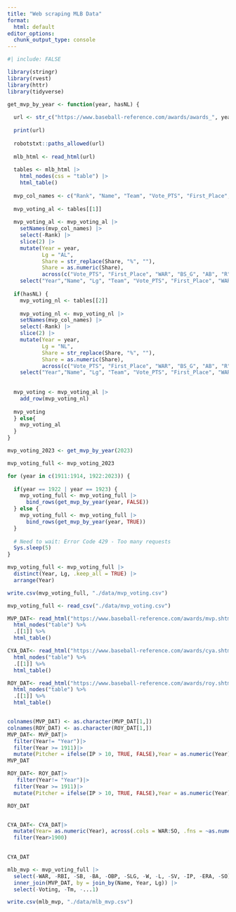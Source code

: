 ```yaml
---
title: "Web scraping MLB Data"
format:
  html: default
editor_options: 
  chunk_output_type: console
---
```

```r
#| include: FALSE

library(stringr)
library(rvest)
library(httr)
library(tidyverse)
```

```r
get_mvp_by_year <- function(year, hasNL) {
  
  url <- str_c("https://www.baseball-reference.com/awards/awards_", year, ".shtml")
  
  print(url)
  
  robotstxt::paths_allowed(url)
  
  mlb_html <- read_html(url)
  
  tables <- mlb_html |>
    html_nodes(css = "table") |>
    html_table()
  
  mvp_col_names <- c("Rank", "Name", "Team", "Vote_PTS", "First_Place", "Share", "WAR", "BS_G", "AB", "R", "BS_H", "BS_HR", "RBI", "SB", "BS_BB", "BA", "OBP", "SLG", "OPS", "W", "L", "ERA", "WHIP", "PS_G", "GS", "SV", "IP", "PS_H", "PS_HR", "PS_BB","SO")
  
  mvp_voting_al <- tables[[1]]
  
  mvp_voting_al <- mvp_voting_al |>
    setNames(mvp_col_names) |>
    select(-Rank) |>
    slice(2) |>
    mutate(Year = year,
           Lg = "AL",
           Share = str_replace(Share, "%", ""),
           Share = as.numeric(Share),
           across(c("Vote_PTS", "First_Place", "WAR", "BS_G", "AB", "R", "BS_H", "BS_HR", "RBI", "SB", "BS_BB", "BA", "OBP", "SLG", "OPS", "W", "L", "ERA", "WHIP", "PS_G", "GS", "SV", "IP", "PS_H", "PS_HR", "PS_BB", "SO"), ~as.numeric(.))) |>
    select("Year","Name", "Lg", "Team", "Vote_PTS", "First_Place", "WAR", "BS_G", "AB", "R", "BS_H", "BS_HR", "RBI", "SB", "BS_BB", "BA", "OBP", "SLG", "OPS", "W", "L", "ERA", "WHIP", "PS_G", "GS", "SV", "IP", "PS_H", "PS_HR", "PS_BB", "SO")
  
  if(hasNL) {
    mvp_voting_nl <- tables[[2]]
    
    mvp_voting_nl <- mvp_voting_nl |>
    setNames(mvp_col_names) |>
    select(-Rank) |>
    slice(2) |>
    mutate(Year = year,
           Lg = "NL",
           Share = str_replace(Share, "%", ""),
           Share = as.numeric(Share),
           across(c("Vote_PTS", "First_Place", "WAR", "BS_G", "AB", "R", "BS_H", "BS_HR", "RBI", "SB", "BS_BB", "BA", "OBP", "SLG", "OPS", "W", "L", "ERA", "WHIP", "PS_G", "GS", "SV", "IP", "PS_H", "PS_HR", "PS_BB", "SO"), ~as.numeric(.))) |>
    select("Year","Name", "Lg", "Team", "Vote_PTS", "First_Place", "WAR", "BS_G", "AB", "R", "BS_H", "BS_HR", "RBI", "SB", "BS_BB", "BA", "OBP", "SLG", "OPS", "W", "L", "ERA", "WHIP", "PS_G", "GS", "SV", "IP", "PS_H", "PS_HR", "PS_BB", "SO")
  
  
  mvp_voting <- mvp_voting_al |>
    add_row(mvp_voting_nl)
  
  mvp_voting
  } else{
    mvp_voting_al
  }
}
```

```r
mvp_voting_2023 <- get_mvp_by_year(2023)

mvp_voting_full <- mvp_voting_2023

for (year in c(1911:1914, 1922:2023)) {
  
  if(year == 1922 | year == 1923) {
    mvp_voting_full <- mvp_voting_full |>
      bind_rows(get_mvp_by_year(year, FALSE))
  } else {
    mvp_voting_full <- mvp_voting_full |>
      bind_rows(get_mvp_by_year(year, TRUE))
  }
  
  # Need to wait: Error Code 429 - Too many requests
  Sys.sleep(5)
}

mvp_voting_full <- mvp_voting_full |>
  distinct(Year, Lg, .keep_all = TRUE) |>
  arrange(Year)

write.csv(mvp_voting_full, "./data/mvp_voting.csv")
```


```r
mvp_voting_full <- read_csv("./data/mvp_voting.csv")
```



```r
MVP_DAT<- read_html("https://www.baseball-reference.com/awards/mvp.shtml") |>
  html_nodes("table") %>%
  .[[1]] %>%  
  html_table()

CYA_DAT<- read_html("https://www.baseball-reference.com/awards/cya.shtml") |>
  html_nodes("table") %>%
  .[[1]] %>%  
  html_table()

ROY_DAT<- read_html("https://www.baseball-reference.com/awards/roy.shtml") |>
  html_nodes("table") %>%
  .[[1]] %>%  
  html_table()


colnames(MVP_DAT) <- as.character(MVP_DAT[1,])
colnames(ROY_DAT) <- as.character(ROY_DAT[1,])
MVP_DAT<- MVP_DAT|>
  filter(Year!= "Year")|>
  filter(Year >= 1911)|>
  mutate(Pitcher = ifelse(IP > 10, TRUE, FALSE),Year = as.numeric(Year), across(.cols = WAR:SO, .fns = ~as.numeric(as.character(.))) )
MVP_DAT

ROY_DAT<- ROY_DAT|>
   filter(Year!= "Year")|>
  filter(Year >= 1911)|>
  mutate(Pitcher = ifelse(IP > 10, TRUE, FALSE),Year = as.numeric(Year), across(.cols = WAR:SO, .fns = ~as.numeric(as.character(.))) )

ROY_DAT


CYA_DAT<- CYA_DAT|>
  mutate(Year= as.numeric(Year), across(.cols = WAR:SO, .fns = ~as.numeric(as.character(.))))|>
  filter(Year>1900)
  

CYA_DAT
```



```r
mlb_mvp <- mvp_voting_full |>
  select(-WAR, -RBI, -SB, -BA, -OBP, -SLG, -W, -L, -SV, -IP, -ERA, -SO) |>
  inner_join(MVP_DAT, by = join_by(Name, Year, Lg)) |>
  select(-Voting, -Tm, -...1)

write.csv(mlb_mvp, "./data/mlb_mvp.csv")
```



